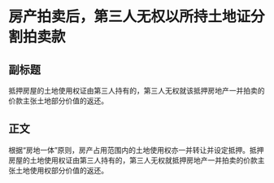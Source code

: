 # 房产拍卖后，第三人无权以所持土地证分割拍卖款
## 副标题
抵押房屋的土地使用权证由第三人持有的，第三人无权就该抵押房地产一并拍卖的价款主张土地部分价值的返还。
## 正文
根据“房地一体”原则，房产占用范围内的土地使用权亦一并转让并设定抵押。抵押房屋的土地使用权证由第三人持有的，第三人无权就抵押房地产一并拍卖的价款主张土地使用权部分价值的返还。